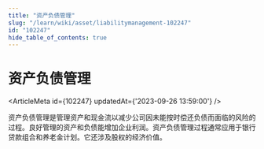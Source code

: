 ```yaml
---
title: "资产负债管理"
slug: "/learn/wiki/asset/liabilitymanagement-102247"
id: "102247"
hide_table_of_contents: true
---
```



# 资产负债管理

<ArticleMeta id={102247} updatedAt={'2023-09-26 13:59:00'} />
<div className='border-solid border-b border-t-0 my-4 border-[var(--ifm-color-gray-300)]' />

资产负债管理是管理资产和现金流以减少公司因未能按时偿还负债而面临的风险的过程。良好管理的资产和负债能增加企业利润。资产负债管理过程通常应用于银行贷款组合和养老金计划。它还涉及股权的经济价值。
